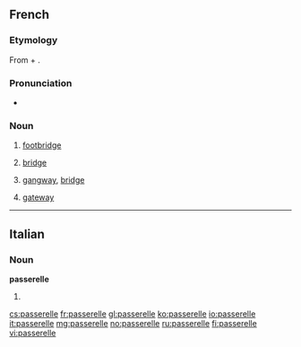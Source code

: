==French==

===Etymology===
From {{term|passer}} + {{term|-elle}}.

===Pronunciation===
* {{IPA|/pasʁɛl/|lang=fr}}

===Noun===
{{fr-noun|f}}

# [[footbridge]]
# {{nautical|lang=fr}} [[bridge]]
# {{aviation|nautical|lang=fr}} [[gangway]], [[bridge]]
# {{computing|lang=fr}} [[gateway]]

----

==Italian==

===Noun===
'''passerelle''' {{f}}

# {{plural of|passerella|lang=it}}

[[cs:passerelle]]
[[fr:passerelle]]
[[gl:passerelle]]
[[ko:passerelle]]
[[io:passerelle]]
[[it:passerelle]]
[[mg:passerelle]]
[[no:passerelle]]
[[ru:passerelle]]
[[fi:passerelle]]
[[vi:passerelle]]